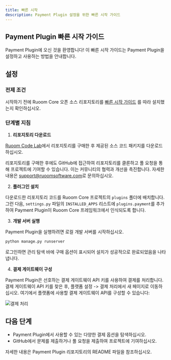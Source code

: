 ```yaml
---
title: 빠른 시작
description: Payment Plugin 설정을 위한 빠른 시작 가이드
---
```


## Payment Plugin 빠른 시작 가이드

Payment Plugin에 오신 것을 환영합니다! 이 빠른 시작 가이드는 Payment Plugin을 설정하고 사용하는 방법을 안내합니다.

## 설정

### 전제 조건

시작하기 전에 Ruoom Core 오픈 소스 리포지토리를 [빠른 시작 가이드](/ko/quickstart) 를 따라 설치했는지 확인하십시오.

### 단계별 지침

1. **리포지토리 다운로드**

[Ruoom Code Lab](https://ruoomsoftware.com/code-lab/)에서 리포지토리를 구매한 후 제공된 소스 코드 패키지를 다운로드하십시오.

리포지토리를 구매한 후에도 GitHub에 접근하여 리포지토리를 클론하고 풀 요청을 통해 프로젝트에 기여할 수 있습니다. 이는 커뮤니티의 협력과 개선을 촉진합니다. 자세한 내용은 [support@ruoomsoftware.com](mailto:support@ruoomsoftware.com)로 문의하십시오.

2. **플러그인 설치**

다운로드한 리포지토리 코드를 Ruoom Core 프로젝트의 `plugins` 폴더에 배치합니다. 그런 다음, `settings.py` 파일의 `INSTALLED_APPS` 리스트에 `plugins.payment`를 추가하여 Payment Plugin이 Ruoom Core 프레임워크에서 인식되도록 합니다.

3. **개발 서버 실행**

Payment Plugin을 실행하려면 로컬 개발 서버를 시작하십시오.

```bash
python manage.py runserver
```

로그인하면 관리 탐색 바에 구매 옵션이 표시되어 설치가 성공적으로 완료되었음을 나타냅니다.

4. **결제 게이트웨이 구성**

Payment Plugin은 선호하는 결제 게이트웨이 API 키를 사용하여 결제를 처리합니다. 결제 게이트웨이 API 키를 찾은 후, 플랫폼 설정 -> 결제 처리에서 새 페이지로 이동하십시오. 여기에서 플랫폼에 사용할 결제 게이트웨이 API를 구성할 수 있습니다:

![결제 처리](/images/payment_processing.png)

## 다음 단계

- Payment Plugin에서 사용할 수 있는 다양한 결제 옵션을 탐색하십시오.
- GitHub에서 문제를 제출하거나 풀 요청을 제출하여 프로젝트에 기여하십시오.

자세한 내용은 Payment Plugin 리포지토리의 README 파일을 참조하십시오.
